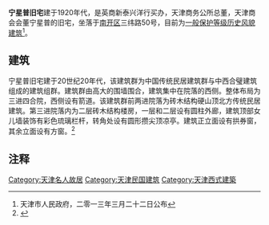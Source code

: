 {{天津历史风貌建筑|
省区市 = 天津市 |
名称 = 宁星普旧宅 |
图片 = [[File:三纬路50号.jpg|200px]] |
编号 = 0330008 |
等级 = 一般保护 |
时代 = 1920年代|
所在 = [[天津市|天津市]][[南开区|南开区]] |
公布 = 2013年3月22日 |
}}
'''宁星普旧宅'''建于1920年代，是英商新泰兴洋行买办，天津商务公所总董，天津商会会董宁星普的旧宅，坐落于[[南开区|南开区]]三纬路50号，目前为[[天津历史风貌建筑|一般保护等级历史风貌建筑]]<ref>天津市人民政府，二零一三年三月二十二日公布</ref>。

== 建筑 ==
宁星普旧宅建于20世纪20年代，该建筑群为中国传统民居建筑群与中西合璧建筑组成的建筑组群。建筑群由高大的围墙围合，建筑集中在院落的西侧。整体布局为三进四合院，西侧设有箭道。该建筑群前两进院落为砖木结构硬山顶北方传统民居建筑。第三进院落内为二层砖木结构楼房，一层和二层设有圆柱外廊，建筑顶部女儿墙装饰有彩色琉璃栏杆，转角处设有圆形攒尖顶凉亭。建筑正立面设有拱券窗，其余立面设有方窗。<ref>{{Cite web |url=http://www.fmjz.cn/Lists/1/DispForm.aspx?ID=271 |title=天津历史风貌建筑网 > 历史风貌建筑总览 > 三纬路50号（宁星普旧宅） |access-date=2014-01-23 |archive-date=2014-02-03 |archive-url=https://web.archive.org/web/20140203192631/http://www.fmjz.cn/Lists/1/DispForm.aspx?ID=271 |dead-url=no }}</ref>

== 注释 ==
<div class="references-small">
<references></references>
</div>

{{天津市名人故居}}

[[Category:天津名人故居|Category:天津名人故居]]
[[Category:天津民国建筑|Category:天津民国建筑]]
[[Category:天津西式建築|Category:天津西式建築]]